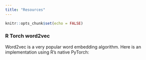 ```yaml
---
title: "Resources"
---
```


```r
knitr::opts_chunk$set(echo = FALSE)
```

### R Torch word2vec

<p>
Word2vec is a very popular word embedding algorithm. 
Here is an implementation using R's native PyTorch:
</p>

<script src="d29mk5socxaj4o.cloudfront.net/GitHubPinner.js"></script>
<div data="https://github.com/jackvanschaik/rtorch_word2vec" class="github-pinner" style="visibility: hidden;"></div>